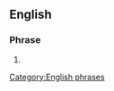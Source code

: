 ==English==

===Phrase===
{{infl|en|phrase|head=[[to]] [[a]] [[tee]]}}

# {{alternative spelling of|[[to a T]]}}

[[Category:English phrases]]